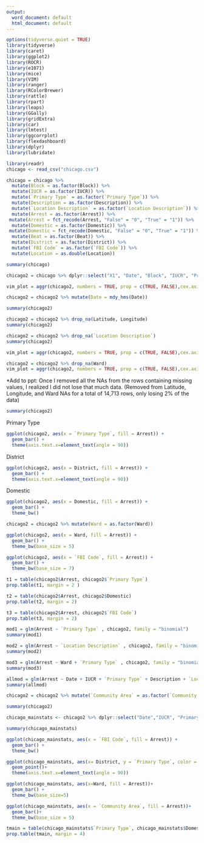 ```yaml
---
output:
  word_document: default
  html_document: default
---
```

```r
options(tidyverse.quiet = TRUE)
library(tidyverse)
library(caret)
library(ggplot2)
library(ROCR)
library(e1071)
library(mice)
library(VIM)
library(ranger)
library(RColorBrewer)
library(rattle)
library(rpart)
library(leaps)
library(GGally)
library(gridExtra)
library(car)
library(lmtest)
library(ggcorrplot)
library(flexdashboard)
library(dplyr)
library(lubridate)
```

```r
library(readr)
chicago <- read_csv("chicago.csv")
```


```r
chicago = chicago %>%
  mutate(Block = as.factor(Block)) %>%
  mutate(IUCR = as.factor(IUCR)) %>%
  mutate(`Primary Type` = as.factor(`Primary Type`)) %>%
  mutate(Description = as.factor(Description)) %>%
  mutate(`Location Description` = as.factor(`Location Description`)) %>%
  mutate(Arrest = as.factor(Arrest)) %>%
 mutate(Arrest = fct_recode(Arrest, "False" = "0", "True" = "1")) %>%
  mutate(Domestic = as.factor(Domestic)) %>%
 mutate(Domestic = fct_recode(Domestic, "False" = "0", "True" = "1")) %>%
  mutate(Beat = as.factor(Beat)) %>%
  mutate(District = as.factor(District)) %>%
  mutate(`FBI Code` = as.factor(`FBI Code`)) %>%
  mutate(Location = as.double(Location))
```

```r
summary(chicago)
```

```r
chicago2 = chicago %>% dplyr::select("X1", "Date", "Block", "IUCR", "Primary Type", "Description", "Location Description", "Arrest", "Domestic", "Beat", "District", "Ward", "Community Area", "FBI Code", "Year", "Latitude", "Longitude")
```

```r
vim_plot = aggr(chicago2, numbers = TRUE, prop = c(TRUE, FALSE),cex.axis=.7)
```

```r
chicago2 = chicago2 %>% mutate(Date = mdy_hms(Date))
```

```r
summary(chicago2)
```
```r
chicago2 = chicago2 %>% drop_na(Latitude, Longitude)
summary(chicago2)
```

```r
chicago2 = chicago2 %>% drop_na(`Location Description`)
summary(chicago2)
```

```r
vim_plot = aggr(chicago2, numbers = TRUE, prop = c(TRUE, FALSE),cex.axis=.7)
```
```r
chicago2 = chicago2 %>% drop_na(Ward)
vim_plot = aggr(chicago2, numbers = TRUE, prop = c(TRUE, FALSE),cex.axis=.7)
```

*Add to ppt: Once I removed all the NAs from the rows containing missing values, I realized I did not lose that much data. (Removed from Latitude, Longitude, and Ward NAs for a total of 14,713 rows, only losing 2% of the data)

```r
summary(chicago2)
```

Primary Type
```r
ggplot(chicago2, aes(x = `Primary Type`, fill = Arrest)) +
  geom_bar() +
  theme(axis.text.x=element_text(angle = 90)) 
```

District
```r
ggplot(chicago2, aes(x = District, fill = Arrest)) +
  geom_bar() +
  theme(axis.text.x=element_text(angle = 90))
```

Domestic
```r
ggplot(chicago2, aes(x = Domestic, fill = Arrest)) +
  geom_bar() +
  theme_bw()
```

```r
chicago2 = chicago2 %>% mutate(Ward = as.factor(Ward))
```
```r
ggplot(chicago2, aes(x = Ward, fill = Arrest)) +
  geom_bar() +
  theme_bw(base_size = 5)
```

```r
ggplot(chicago2, aes(x = `FBI Code`, fill = Arrest)) +
  geom_bar() +
  theme_bw(base_size = 7)
```

```r
t1 = table(chicago2$Arrest, chicago2$`Primary Type`)
prop.table(t1, margin = 2 )
```

```r
t2 = table(chicago2$Arrest, chicago2$Domestic)
prop.table(t2, margin = 2)
```

```r
t3 = table(chicago2$Arrest, chicago2$`FBI Code`)
prop.table(t3, margin = 2)
```


```r
mod1 = glm(Arrest ~ `Primary Type` , chicago2, family = "binomial")
summary(mod1)
```

```r
mod2 = glm(Arrest ~ `Location Description` , chicago2, family = "binomial")
summary(mod2)
```

```r
mod3 = glm(Arrest ~ Ward + `Primary Type` , chicago2, family = "binomial")
summary(mod3)
```


```r
allmod = glm(Arrest ~ Date + IUCR + `Primary Type` + Description + `Location Description` + Domestic + District + Ward, chicago2,family = "binomial")
summary(allmod)
```

```r
chicago2 = chicago2 %>% mutate(`Community Area` = as.factor(`Community Area`))
```

```r
summary(chicago2)
```

```r
chicago_mainstats <- chicago2 %>% dplyr::select("Date","IUCR", "Primary Type", "Description", "Location Description", "Arrest", "Domestic", "District", "Ward","Community Area", "FBI Code")
```
```r
summary(chicago_mainstats)
```

```r
ggplot(chicago_mainstats, aes(x = `FBI Code`, fill = Arrest)) +
  geom_bar() +
  theme_bw()
```

```r
ggplot(chicago_mainstats, aes(x= District, y = `Primary Type`, color = Arrest)) +
  geom_point()+
  theme(axis.text.x=element_text(angle = 90))
```

```r
ggplot(chicago_mainstats, aes(x=Ward, fill = Arrest))+
  geom_bar() +
  theme_bw(base_size=5)
```
```r
ggplot(chicago_mainstats, aes(x = `Community Area`, fill = Arrest))+
  geom_bar()+
  theme_bw(base_size = 5)
```

```r
tmain = table(chicago_mainstats$`Primary Type`, chicago_mainstats$Domestic, chicago_mainstats$District, chicago_mainstats$Arrest)
prop.table(tmain, margin = 4)
````

